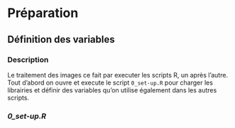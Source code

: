 
# Préparation

## Définition des variables

### Description {-}

Le traitement des images ce fait par executer les scripts R, un après l'autre. Tout d'abord on ouvre et execute le script `0_set-up.R` pour charger les librairies et définir des variables qu'on utilise également dans les autres scripts.

### _0_set-up.R_ {-}

```r
```


